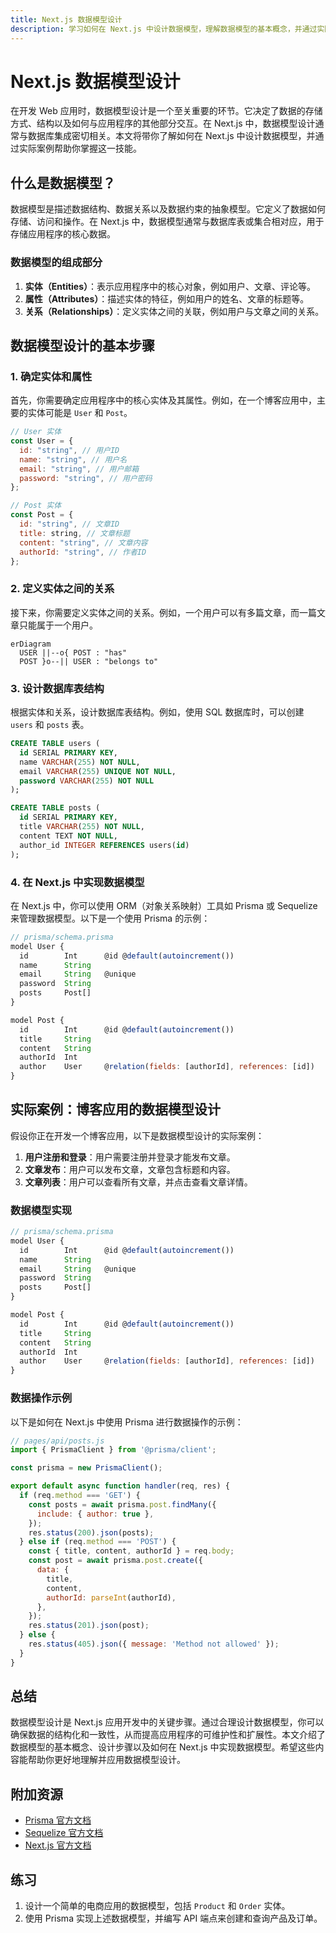 ```yaml
---
title: Next.js 数据模型设计
description: 学习如何在 Next.js 中设计数据模型，理解数据模型的基本概念，并通过实际案例掌握其应用。
---
```


# Next.js 数据模型设计

在开发 Web 应用时，数据模型设计是一个至关重要的环节。它决定了数据的存储方式、结构以及如何与应用程序的其他部分交互。在 Next.js 中，数据模型设计通常与数据库集成密切相关。本文将带你了解如何在 Next.js 中设计数据模型，并通过实际案例帮助你掌握这一技能。

## 什么是数据模型？

数据模型是描述数据结构、数据关系以及数据约束的抽象模型。它定义了数据如何存储、访问和操作。在 Next.js 中，数据模型通常与数据库表或集合相对应，用于存储应用程序的核心数据。

### 数据模型的组成部分

1. **实体（Entities）**：表示应用程序中的核心对象，例如用户、文章、评论等。
2. **属性（Attributes）**：描述实体的特征，例如用户的姓名、文章的标题等。
3. **关系（Relationships）**：定义实体之间的关联，例如用户与文章之间的关系。

## 数据模型设计的基本步骤

### 1. 确定实体和属性

首先，你需要确定应用程序中的核心实体及其属性。例如，在一个博客应用中，主要的实体可能是 `User` 和 `Post`。

```javascript
// User 实体
const User = {
  id: "string", // 用户ID
  name: "string", // 用户名
  email: "string", // 用户邮箱
  password: "string", // 用户密码
};

// Post 实体
const Post = {
  id: "string", // 文章ID
  title: string, // 文章标题
  content: "string", // 文章内容
  authorId: "string", // 作者ID
};
```

### 2. 定义实体之间的关系

接下来，你需要定义实体之间的关系。例如，一个用户可以有多篇文章，而一篇文章只能属于一个用户。

```mermaid
erDiagram
  USER ||--o{ POST : "has"
  POST }o--|| USER : "belongs to"
```

### 3. 设计数据库表结构

根据实体和关系，设计数据库表结构。例如，使用 SQL 数据库时，可以创建 `users` 和 `posts` 表。

```sql
CREATE TABLE users (
  id SERIAL PRIMARY KEY,
  name VARCHAR(255) NOT NULL,
  email VARCHAR(255) UNIQUE NOT NULL,
  password VARCHAR(255) NOT NULL
);

CREATE TABLE posts (
  id SERIAL PRIMARY KEY,
  title VARCHAR(255) NOT NULL,
  content TEXT NOT NULL,
  author_id INTEGER REFERENCES users(id)
);
```

### 4. 在 Next.js 中实现数据模型

在 Next.js 中，你可以使用 ORM（对象关系映射）工具如 Prisma 或 Sequelize 来管理数据模型。以下是一个使用 Prisma 的示例：

```javascript
// prisma/schema.prisma
model User {
  id        Int      @id @default(autoincrement())
  name      String
  email     String   @unique
  password  String
  posts     Post[]
}

model Post {
  id        Int      @id @default(autoincrement())
  title     String
  content   String
  authorId  Int
  author    User     @relation(fields: [authorId], references: [id])
}
```

## 实际案例：博客应用的数据模型设计

假设你正在开发一个博客应用，以下是数据模型设计的实际案例：

1. **用户注册和登录**：用户需要注册并登录才能发布文章。
2. **文章发布**：用户可以发布文章，文章包含标题和内容。
3. **文章列表**：用户可以查看所有文章，并点击查看文章详情。

### 数据模型实现

```javascript
// prisma/schema.prisma
model User {
  id        Int      @id @default(autoincrement())
  name      String
  email     String   @unique
  password  String
  posts     Post[]
}

model Post {
  id        Int      @id @default(autoincrement())
  title     String
  content   String
  authorId  Int
  author    User     @relation(fields: [authorId], references: [id])
}
```

### 数据操作示例

以下是如何在 Next.js 中使用 Prisma 进行数据操作的示例：

```javascript
// pages/api/posts.js
import { PrismaClient } from '@prisma/client';

const prisma = new PrismaClient();

export default async function handler(req, res) {
  if (req.method === 'GET') {
    const posts = await prisma.post.findMany({
      include: { author: true },
    });
    res.status(200).json(posts);
  } else if (req.method === 'POST') {
    const { title, content, authorId } = req.body;
    const post = await prisma.post.create({
      data: {
        title,
        content,
        authorId: parseInt(authorId),
      },
    });
    res.status(201).json(post);
  } else {
    res.status(405).json({ message: 'Method not allowed' });
  }
}
```

## 总结

数据模型设计是 Next.js 应用开发中的关键步骤。通过合理设计数据模型，你可以确保数据的结构化和一致性，从而提高应用程序的可维护性和扩展性。本文介绍了数据模型的基本概念、设计步骤以及如何在 Next.js 中实现数据模型。希望这些内容能帮助你更好地理解并应用数据模型设计。

## 附加资源

- [Prisma 官方文档](https://www.prisma.io/docs)
- [Sequelize 官方文档](https://sequelize.org/)
- [Next.js 官方文档](https://nextjs.org/docs)

## 练习

1. 设计一个简单的电商应用的数据模型，包括 `Product` 和 `Order` 实体。
2. 使用 Prisma 实现上述数据模型，并编写 API 端点来创建和查询产品及订单。